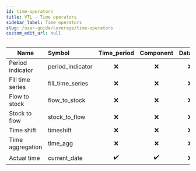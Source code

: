 ```yaml
---
id: time-operators
title: VTL - Time operators
sidebar_label: Time operators
slug: /user-guide/coverage/time-operators
custom_edit_url: null
---
```


| Name             | Symbol           |    Time_period     |     Component      | Dataset |
| ---------------- | :--------------- | :----------------: | :----------------: | :-----: |
| Period indicator | period_indicator |        :x:         |        :x:         |   :x:   |
| Fill time series | fill_time_series |        :x:         |        :x:         |   :x:   |
| Flow to stock    | flow_to_stock    |        :x:         |        :x:         |   :x:   |
| Stock to flow    | stock_to_flow    |        :x:         |        :x:         |   :x:   |
| Time shift       | timeshift        |        :x:         |        :x:         |   :x:   |
| Time aggregation | time_agg         |        :x:         |        :x:         |   :x:   |
| Actual time      | current_date     | :heavy_check_mark: | :heavy_check_mark: |   :x:   |
